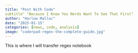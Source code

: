 ```yaml
---
title: "Post With Code"
subtitle" "Because I Know You Nerds Want To See That First"
author: "Harlow Malloc"
date: "2025-01-15"
categories: [news, code, analysis]
image: "coderpad-regex-the-complete-guide.jpg"
---
```


This is where I will transfer regex notebook
